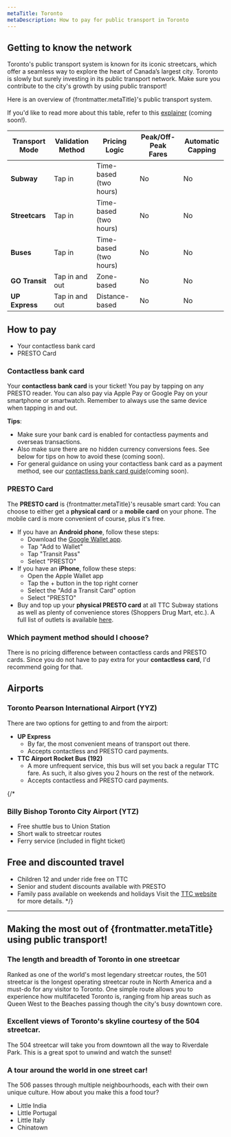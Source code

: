 ```yaml
---
metaTitle: Toronto
metaDescription: How to pay for public transport in Toronto
---
```


## Getting to know the network
Toronto's public transport system is known for its iconic streetcars, which offer a seamless way to explore the heart of Canada’s largest city. 
Toronto is slowly but surely investing in its public transport network. Make sure you contribute to the city's growth by using public transport!

Here is an overview of {frontmatter.metaTitle}'s public transport system.

If you'd like to read more about this table, refer to this [explainer](URL) (coming soon!).

| **Transport Mode**          | **Validation Method**       | **Pricing Logic**          | **Peak/Off-Peak Fares**         | **Automatic Capping**     |
|----------------------------|-----------------------------|----------------------------|---------------------------|---------------------------|
| **Subway**                 | Tap in                      | Time-based (two hours)     | No                        | No                        |
| **Streetcars**             | Tap in                      | Time-based (two hours)     | No                        | No                        |
| **Buses**                  | Tap in                      | Time-based (two hours)     | No                        | No                        |
| **GO Transit**             | Tap in and out              | Zone-based             | No                       | No                        |
| **UP Express**             | Tap in and out              | Distance-based             | No                        | No                        |

## How to pay
- Your contactless bank card
- PRESTO Card

### Contactless bank card
Your **contactless bank card** is your ticket! You pay by tapping on any PRESTO reader. You can also pay via Apple Pay or Google Pay on your smartphone or smartwatch. Remember to always use the same device when tapping in and out. 

**Tips**: 
- Make sure your bank card is enabled for contactless payments and overseas transactions.
- Also make sure there are no hidden currency conversions fees. See below for tips on how to avoid these (coming soon).
- For general guidance on using your contactless bank card as a payment method, see our [contactless bank card guide](URL)(coming soon).

<div class="flex flex-col gap-4">
<Figure 
  src="/cities/north-america/canada/toronto/card-reader.jpg"
  alt="Presto readers accept both contactless and PRESTO card payments"
  caption="Presto readers accept both contactless and PRESTO card payments"
/>
</div>

### PRESTO Card
The **PRESTO card** is {frontmatter.metaTitle}'s reusable smart card:
You can choose to either get a **physical card** or a **mobile card** on your phone. The mobile card is more convenient of course, plus it's free.
- If you have an **Android phone**, follow these steps: 
  - Download the [Google Wallet app](https://play.google.com/store/apps/details?id=com.google.android.apps.walletnfcrel&hl=en).
  - Tap "Add to Wallet"
  - Tap "Transit Pass" 
  - Select "PRESTO"
- If you have an **iPhone**, follow these steps: 
  - Open the Apple Wallet app
  - Tap the + button in the top right corner
  - Select the "Add a Transit Card" option
  - Select "PRESTO"
- Buy and top up your **physical PRESTO card** at all TTC Subway stations as well as plenty of convenience stores (Shoppers Drug Mart, etc.). A full list of outlets is available [here](https://www.prestocard.ca/en/find-an-outlet/customer-service-outlets).

### Which payment method should I choose?

There is no pricing difference between contactless cards and PRESTO cards. 
Since you do not have to pay extra for your **contactless card**, I'd recommend going for that.

## Airports

### Toronto Pearson International Airport (YYZ)
There are two options for getting to and from the airport:
- **UP Express**
  - By far, the most convenient means of transport out there. 
  - Accepts contactless and PRESTO card payments.
- **TTC Airport Rocket Bus (192)**
  - A more unfrequent service, this bus will set you back a regular TTC fare. As such, it also gives you 2 hours on the rest of the network.
  - Accepts contactless and PRESTO card payments.

{/*
### Billy Bishop Toronto City Airport (YTZ)
- Free shuttle bus to Union Station
- Short walk to streetcar routes
- Ferry service (included in flight ticket)

## Free and discounted travel
- Children 12 and under ride free on TTC
- Senior and student discounts available with PRESTO
- Family pass available on weekends and holidays
Visit the [TTC website](https://ttc.ca) for more details.
*/}
---
## Making the most out of {frontmatter.metaTitle} using public transport!

### The length and breadth of Toronto in one streetcar 
Ranked as one of the world's most legendary streetcar routes, the 501 streetcar is the longest operating streetcar route in North America and a must-do for any visitor to Toronto. 
One simple route allows you to experience how multifaceted Toronto is, ranging from hip areas such as Queen West to the Beaches passing though the city's busy downtown core. 

<div class="flex flex-col gap-4">
<Figure 
  src="/cities/north-america/canada/toronto/501-queen-streetcar.jpg"
  alt="Come to Riverdale Park at sunset for amazing views of Toronto's skyline"
  caption="Come to Riverdale Park at sunset for amazing views of Toronto's skyline"
/>
</div>

### Excellent views of Toronto's skyline courtesy of the 504 streetcar.
The 504 streetcar will take you from downtown all the way to Riverdale Park. This is a great spot to unwind and watch the sunset!

<div class="flex flex-col gap-4">
<Figure 
  src="/cities/north-america/canada/toronto/riverdale-park.jpg"
  alt="Come to Riverdale Park at sunset for amazing views of Toronto's skyline"
  caption="Come to Riverdale Park at sunset for amazing views of Toronto's skyline"
/>
</div>

### A tour around the world in one street car!
The 506 passes through multiple neighbourhoods, each with their own unique culture. How about you make this a food tour?
- Little India
- Little Portugal
- Little Italy
- Chinatown

<div class="flex flex-col gap-4">
<Figure 
  src="/cities/north-america/canada/toronto/506.jpg"
  alt="The 506 streetcar sees a lot of diversity along its route. Fantastic!"
  caption="The 506 streetcar sees a lot of diversity along its route. Fantastic!"
/>
</div>